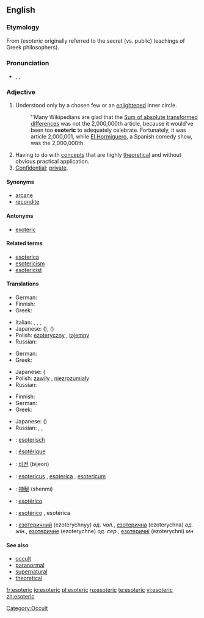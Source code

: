 ==English==

===Etymology===
From {{AGr.}} {{term|sc=polytonic|ἐσώτερoς|tr=esōteros||inner|lang=grc}} (''esoteric'' originally referred to the secret (vs. public) teachings of Greek philosophers).

===Pronunciation===
*{{enPR|/ěsōtěr'ĭk/}}, {{IPA|/ˌes.əʊˈter.ɪk/}}, {{SAMPA|/%Es.oU"tEr.Ik/}}
*:{{rhymes|ɛrɪk}}

===Adjective===
{{en-adj}}

# Understood only by a chosen few or an [[enlightened]] inner circle.
#:''Many Wikipedians are glad that the [[wikipedia:Sum of absolute transformed differences|Sum of absolute transformed differences]] was not the 2,000,000th article, because it would've been too '''esoteric''' to adequately celebrate. Fortunately, it was article 2,000,001, while [[wikipedia:El Hormiguero|El Hormiguero]], a Spanish comedy show, was the 2,000,000th.
# Having to do with [[concept]]s that are highly [[theoretical]] and without obvious practical application.
# [[confidential|Confidential]]; [[private]].

====Synonyms====
*[[arcane]]
*[[recondite]]

====Antonyms====
*[[exoteric]]

====Related terms====
*[[esoterica]]
*[[esotericism]]
*[[esotericist]]

====Translations====
{{trans-top|understood only by a chosen few or an enlightened inner circle}}
*German: {{t-|de|esoterisch}}
*Finnish: {{t-|fi|esoteerinen}}
*Greek: {{t|el|εσωτερικός||tr=esoterikós|sc=Grek}}
{{trans-mid}}
*Italian: {{t|it|esoterico|m}}, {{t|it|esoterica|f}}, {{t|it|esoterici|m|p}}, {{t|it|esoteriche|f|p}}
*Japanese: {{t|ja|sc=JAchar|秘儀の}} ({{t|ja|sc=JAchar|ひぎの|tr=higi no}}), {{t|ja|sc=JAchar|奥義の}} ({{t|ja|sc=JAchar|おうぎの|tr=ōgi no}})
*Polish: [[ezoteryczny]] {{m}}, [[tajemny]] {{m}}
*Russian: {{t|ru|эзотерический|tr=ezoteríčeskij|sc=Cyrl}}
{{trans-bottom}}

{{trans-top|having to do with concepts that are highly theoretical}}
*German: {{t-|de|esoterisch}}
*Greek: {{t|el|απόκρυφος||tr=apókrifos|sc=Grek}}
{{trans-mid}}
*Japanese: {{t-|ja|深遠な|sc=JAchar}} ({{t|ja|しんえんな|tr=shin'enna|sc=JAchar}}
*Polish: [[zawiły]] {{m}}, [[niezrozumiały]] {{m}}
*Russian: {{t|ru|эзотерический|tr=ezoteríčeskij|sc=Cyrl}}
{{trans-bottom}}

{{trans-top|confidential; private}}
*Finnish: {{t|fi|luottamuksellinen}}
*German: {{t+|de|geheim}}
*Greek: {{t|el|εσωτερικός||tr=esoterikós|sc=Grek}}
{{trans-mid}}
*Japanese: {{t|ja|sc=JAchar|秘密の}} ({{t|ja|sc=JAchar|ひみつの|tr=himitsu no}})
*Russian: {{t|ru|эзотерический|tr=ezoteríčeskij|sc=Cyrl}}, {{t|ru|тайный|tr=tájnyj|sc=Cyrl}}, {{t|ru|скрытый|tr=skrýtyj|sc=Cyrl}}
{{trans-bottom}}

{{checktrans-top}}
*{{ttbc|Dutch}}: [[esoterisch]]
*{{ttbc|French}}: [[ésotérique]]
*{{ttbc|Korean}}: [[비전]] (bijeon)
{{checktrans-mid}}
*{{ttbc|Latin}}: [[esotericus]] {{m}}, [[esoterica]] {{f}}, [[esotericum]] {{n}}
*{{ttbc|Mandarin Chinese}}: [[神秘]] (shenmi)
*{{ttbc|Portuguese}}: [[esotérico]]
*{{ttbc|Spanish}}: [[esotérico]] {{m}}, esotérica {{f}}
*{{ttbc|Ukrainian}}: [[езотеричний]] (ezoterychnyy) ''од. чол.'', [[езотерична]] (ezoterychna) ''од. жін.'', [[езотеричне]] (ezoterychne) ''од. сер.'', [[езотеричні]] (ezoterychni) ''мн.''
{{checktrans-bottom}}

====See also====
*[[occult]]
*[[paranormal]]
*[[supernatural]]
*[[theoretical]]

[[Category:Occult]]

[[fr:esoteric]]
[[io:esoteric]]
[[pl:esoteric]]
[[ru:esoteric]]
[[te:esoteric]]
[[vi:esoteric]]
[[zh:esoteric]]